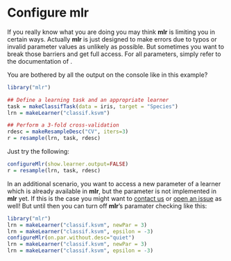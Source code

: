 # Configure mlr

If you really know what you are doing you may think **mlr** is limiting you in
certain ways.
Actually **mlr** is just designed to make errors due to typos or
invalid parameter values as unlikely as possible. But sometimes you want to
break those barriers and get full access. For all parameters, simply refer
to the documentation of \man[configureMlr].

You are bothered by all the output on the console like in this example?
```r
library("mlr")

## Define a learning task and an appropriate learner
task = makeClassifTask(data = iris, target = "Species")
lrn = makeLearner("classif.ksvm")

## Perform a 3-fold cross-validation
rdesc = makeResampleDesc("CV", iters=3)
r = resample(lrn, task, rdesc)
```

Just try the following:

```r
configureMlr(show.learner.output=FALSE)
r = resample(lrn, task, rdesc)
```

In an additional scenario, you want to access a new parameter of a learner which
is already available in **mlr**, but the parameter is not implemented in **mlr** yet.
If this is the case you might want to [contact
us](https://github.com/berndbischl/mlr#get-in-touch) or [open an issue](https://github.com/berndbischl/mlr/issues/new) as well!
But until then you can turn off **mlr**'s paramater checking like this:

```r
library("mlr")
lrn = makeLearner("classif.ksvm", newPar = 3)
lrn = makeLearner("classif.ksvm", epsilon = -3)
configureMlr(on.par.without.desc="quiet")
lrn = makeLearner("classif.ksvm", newPar = 3)
lrn = makeLearner("classif.ksvm", epsilon = -3)
```
